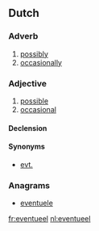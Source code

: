 ==Dutch==

===Adverb===
{{nl-adv}}

# [[possibly]]
# [[occasionally]]

===Adjective===
{{nl-adj|-}}

# [[possible]]
# [[occasional]]

====Declension====
{{nl-decl-adj|eventuele|-}}

====Synonyms====
* [[evt.]]

===Anagrams===
* [[eventuele#Dutch|eventuele]]

[[fr:eventueel]]
[[nl:eventueel]]